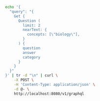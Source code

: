 

<Tabs className="code" groupId="languages">
<TabItem value="py" label="Python">

  <FilteredTextBlock
    text={PyCode}
    startMarker="# NearText"
    endMarker="# END NearText"
    language="py"
    title="quickstart_neartext_query.py"
  />

</TabItem>

<TabItem value="ts" label="JavaScript/TypeScript">

<FilteredTextBlock
  text={TSCode}
  startMarker="// NearText"
  endMarker="// END NearText"
  language="ts"
  title="quickstart_neartext_query.ts"
/>

</TabItem>

<TabItem value="go" label="Go">
<FilteredTextBlock
  text={GoCode}
  startMarker="// NearText"
  endMarker="// END NearText"
  language="goraw"
  title="quickstart/3_1_neartext/main.go"
/>
</TabItem>

<TabItem value="java6" label="Java v6 (Beta)">
<FilteredTextBlock
  text={JavaV6Code}
  startMarker="// START NearText"
  endMarker="// END NearText"
  language="java"
/>
</TabItem>

<TabItem value="java" label="Java">
<FilteredTextBlock
  text={JavaCode}
  startMarker="// START NearText"
  endMarker="// END NearText"
  language="javaraw"
  title="quickstart/NearText.java"
/>
</TabItem>
  <TabItem value="csharp" label="C# (Beta)">
    <FilteredTextBlock
      text={CSharpCode}
      startMarker="// START NearText"
      endMarker="// END NearText"
      language="csharp"
    />
  </TabItem>

<TabItem value="curl" label="Curl">

```bash
echo '{
  "query": "{
    Get {
      Question (
        limit: 2
        nearText: {
          concepts: [\"biology\"],
        }
      ) {
        question
        answer
        category
      }
    }
  }"
}' | tr -d "\n" | curl \
    -X POST \
    -H 'Content-Type: application/json' \
    -d @- \
    http://localhost:8080/v1/graphql
```

</TabItem>
</Tabs>
